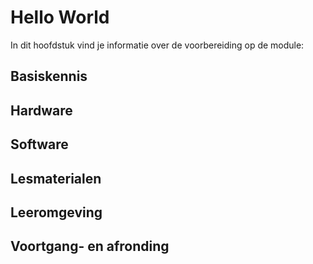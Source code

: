 # Hello World

In dit hoofdstuk vind je informatie over de voorbereiding op de module:

## Basiskennis
## Hardware
## Software
## Lesmaterialen
## Leeromgeving
## Voortgang- en afronding
